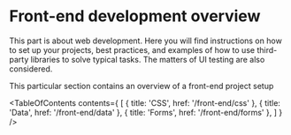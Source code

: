 
# Front-end development overview 

This part is about web development. Here you will find instructions on how to set up your projects, best practices, and examples of how to use third-party libraries to solve typical tasks.
The matters of UI testing are also considered.

This particular section contains an overview of a front-end project setup

<TableOfContents contents={
    [
        { title: 'CSS', href: '/front-end/css' },
        { title: 'Data', href: '/front-end/data' },
        { title: 'Forms', href: '/front-end/forms' },
    ]
} />